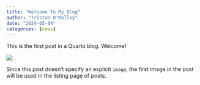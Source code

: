 ```yaml
---
title: "Welcome To My Blog"
author: "Tristan O'Malley"
date: "2024-05-04"
categories: [news]
---
```


This is the first post in a Quarto blog. Welcome!

![](thumbnail.jpg)

Since this post doesn't specify an explicit `image`, the first image in the post will be used in the listing page of posts.
